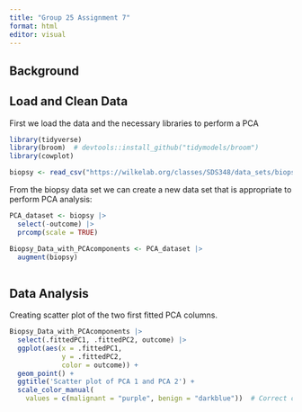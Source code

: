 ```yaml
---
title: "Group 25 Assignment 7"
format: html
editor: visual
---
```


## Background

## Load and Clean Data

First we load the data and the necessary libraries to perform a PCA

```r

library(tidyverse)
library(broom)  # devtools::install_github("tidymodels/broom")
library(cowplot)

biopsy <- read_csv("https://wilkelab.org/classes/SDS348/data_sets/biopsy.csv")
```

From the biopsy data set we can create a new data set that is appropriate to perform PCA analysis:

```r
PCA_dataset <- biopsy |> 
  select(-outcome) |> 
  prcomp(scale = TRUE)
```

```r
Biopsy_Data_with_PCAcomponents <- PCA_dataset |> 
  augment(biopsy) 
  
```

## Data Analysis

Creating scatter plot of the two first fitted PCA columns.

```r
Biopsy_Data_with_PCAcomponents |>
  select(.fittedPC1, .fittedPC2, outcome) |>  
  ggplot(aes(x = .fittedPC1, 
             y = .fittedPC2, 
             color = outcome)) +  
  geom_point() + 
  ggtitle('Scatter plot of PCA 1 and PCA 2') +
  scale_color_manual(
    values = c(malignant = "purple", benign = "darkblue"))  # Correct closing parenthesis

```
